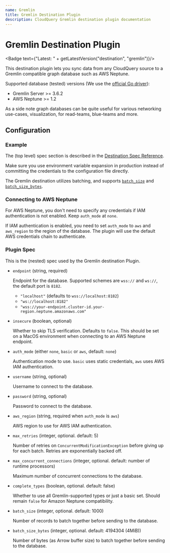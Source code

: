 ```yaml
---
name: Gremlin
title: Gremlin Destination Plugin
description: CloudQuery Gremlin destination plugin documentation
---
```

# Gremlin Destination Plugin


<Badge text={"Latest: " + getLatestVersion("destination", "gremlin")}/>

This destination plugin lets you sync data from any CloudQuery source to a Gremlin compatible graph database such as AWS Neptune.

Supported database (tested) versions (We use the [official Go driver](https://github.com/apache/tinkerpop/tree/master/gremlin-go)):

- Gremlin Server >= 3.6.2
- AWS Neptune >= 1.2

As a side note graph databases can be quite useful for various networking use-cases, visualization, for read-teams, blue-teams and more.

## Configuration

### Example

<Configuration />

The (top level) spec section is described in the [Destination Spec Reference](/docs/reference/destination-spec).

<Callout type="info">
Make sure you use environment variable expansion in production instead of committing the credentials to the configuration file directly.
</Callout>

The Gremlin destination utilizes batching, and supports [`batch_size`](/docs/reference/destination-spec#batch_size) and [`batch_size_bytes`](/docs/reference/destination-spec#batch_size_bytes).

### Connecting to AWS Neptune

For AWS Neptune, you don't need to specify any credentials if IAM authentication is not enabled. Keep `auth_mode` at `none`.

If IAM authentication is enabled, you need to set `auth_mode` to `aws` and `aws_region` to the region of the database. The plugin will use the default AWS credentials chain to authenticate.

### Plugin Spec

This is the (nested) spec used by the Gremlin destination Plugin.

- `endpoint` (string, required)

  Endpoint for the database. Supported schemes are `wss://` and `ws://`, the default port is `8182`.

  - `"localhost"` (defaults to `wss://localhost:8182`)
  - `"ws://localhost:8182"`
  - `"wss://your-endpoint.cluster-id.your-region.neptune.amazonaws.com"`

- `insecure` (boolean, optional)

  Whether to skip TLS verification. Defaults to `false`. This should be set on a MacOS environment when connecting to an AWS Neptune endpoint.

- `auth_mode` (either `none`, `basic` or `aws`, default: `none`)

  Authentication mode to use. `basic` uses static credentials, `aws` uses AWS IAM authentication.

- `username` (string, optional)

  Username to connect to the database.

- `password` (string, optional)

  Password to connect to the database.

- `aws_region` (string, required when `auth_mode` is `aws`)

  AWS region to use for AWS IAM authentication.

- `max_retries` (integer, optional. default: 5)

  Number of retries on `ConcurrentModificationException` before giving up for each batch. Retries are exponentially backed off.

- `max_concurrent_connections` (integer, optional. default: number of runtime processors)

  Maximum number of concurrent connections to the database.

- `complete_types` (boolean, optional. default: false)

  Whether to use all Gremlin-supported types or just a basic set. Should remain `false` for Amazon Neptune compatibility.

- `batch_size` (integer, optional. default: 1000)

  Number of records to batch together before sending to the database.

- `batch_size_bytes` (integer, optional. default: 4194304 (4MiB))

  Number of bytes (as Arrow buffer size) to batch together before sending to the database.
